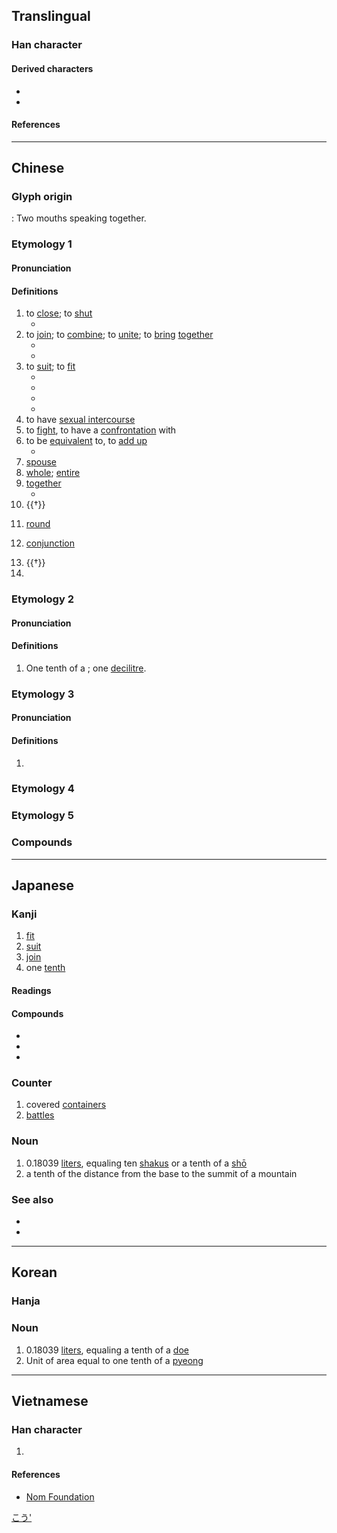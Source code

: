 {{also|閤}}
{{character info/new}}
==Translingual==
{{stroke order|strokes=6}}

===Han character===
{{Han char|rn=30|rad=口|as=03|sn=6|four=80601|canj=OMR|ids=⿱亼口}}

====Derived characters====
* {{l|mul|[[𫡥]], [[佮]], [[冾]], [[哈]], [[垥]], [[姶]], [[峆]], [[帢]], [[㢵]], [[㣛]], [[恰]], [[拾]], [[洽]], [[𪯤]], [[䏩]], [[㭘]], [[烚]], [[珨]], [[䢔]], [[䀫]], [[硆]], [[祫]], [[秴]], [[粭]], [[給]]([[给]]), [[耠]], [[𦕲]], [[䑪]], [[蛤]], [[袷]], [[鿘]], [[詥]], [[𧳇]], [[䞩]], [[跲]], [[鉿]]([[铪]]), [[鞈]], [[韐]], [[餄]]([[饸]]), [[鿢]], [[𩩂]], [[𩳋]], [[鮯]]([[𫚗]]), [[𪑇]], [[䶎]], [[𪘁]], [[㓣]], [[𪠁]], [[郃]], [[㧱]], [[敆]], [[㪉]], [[欱]], [[𤙖]], [[翖]], [[䧻]], [[頜]]([[颌]]), [[鴿]]([[鸽]]), [[搿]]}}
* {{l|mul|[[㝓]], [[峇]], [[𣆗]], [[荅]], [[䆟]], [[答]], [[䨐]], [[𩭆]], [[䶀]], [[𮯚]], [[鿖]], [[𡋛]], [[𪦻]], [[弇]], [[𢙅]], [[拿]], [[𤥓]], [[畣]], [[㿯]], [[盒]], [[𥅽]], [[翕]], [[搻]], [[樖]], [[龕]]([[龛]]), [[匌]], [[匼]], [[㕉]], [[𢈈]], [[㾑]], [[閤]]([[𬮤]]), [[𡇞]]}}

====References====
{{Han ref|kx=0174.240|dkj=03287|dj=0387.170|hdz=10581.010|uh=5408}}

----

==Chinese==
{{zh-forms}}
{{zh-wp}}

===Glyph origin===
{{Han etym}}
{{Han compound|亼|口|t2=mouth|ls=ic}} : Two mouths speaking together.

===Etymology 1===

====Pronunciation====
{{zh-pron
|m=hé
|m-s=ho2
|c=hap6
|h=pfs=ha̍p/kap/kak
|mn=ha̍p/qz,tw,xm:ha̍h/zz:a̍h
|mn_note=ha̍p - used only to mean 'join', 'to combine', 'to unite' and literary readings; ha̍h/a̍h - vernacular;
|mn-t=hah8/hab8/gab8
|mn-t_note=hab8 - alternative pronunciation for "to close"; gab8 - dialectal usage "combining" (e.g. 合藥)
|mc=1
|oc=2,2
|ma=
|cat=v,a,n,pn
}}

====Definitions====
{{zh-hanzi}}

# to [[close]]; to [[shut]]
#* {{zh-x|合上|close}}
# to [[join]]; to [[combine]]; to [[unite]]; to [[bring]] [[together]]
#* {{zh-x|組合|to assemble}}
#* {{zh-x|集合|to gather, to assemble}}
# to [[suit]]; to [[fit]]
#* {{zh-x|適合|to fit, to suit}}
#* {{zh-x|合適|suitable, fitting}}
#* {{zh-x|魚 和 紅酒 不合。|Fish and red wine don't '''go well together'''.}}
#* {{zh-x|那 個 店 裡 沒有 合 我 尺寸 的 帽子。|There are no hats in that store that '''fit''' me.}}
# to have [[sexual intercourse]]
# to [[fight]], to have a [[confrontation]] with
# to be [[equivalent]] to, to [[add up]]
#* {{zh-x|一 公頃 合 十五 市畝。|A hectare '''is equivalent to''' 15 mu.}}
# [[spouse]]
# [[whole]]; [[entire]]
# [[together]]
#* {{zh-x|這 張 卡片 是 我們 全家 合 送 的。祝 您 母親節 快樂{lè}。|This card comes from the '''whole''' family. Happy Mother's Day.}}
# {{†}} {{zh-alt-form|盒|box}}
# {{lb|zh|game|battle}} [[round]]
# {{lb|zh|astronomy}} [[conjunction]]
# {{†}} {{n-g|Classifier for the number of fights.}}
# {{surname|lang=zh}}

===Etymology 2===

====Pronunciation====
{{zh-pron
|m=gě
<!--
|m-s=go2
|m-s_note=substitution character
-->
|c=gap3
|h=pfs=khap
|mn=kap
|mn_note=literary reading
|mc=2
|oc=1,1
|cat=n
}}

====Definitions====
{{zh-hanzi}}

# One tenth of a {{zh-l|升}}; one [[decilitre]].

===Etymology 3===

====Pronunciation====
{{zh-pron
|m=hé
|c=ho4
|h=
|mn=
|mn-t=ho5
|cat=n
}}

====Definitions====
{{zh-hanzi}}

# {{lb|zh|music}} {{n-g|{{w|Gongche notation}} of low [[sol]] (5̣).}}

===Etymology 4===
{{zh-see|閤|s|to [[close]], to [[shut]]; [[all of]], [[whole]] of}}

===Etymology 5===
{{zh-see|盒|ss}}

===Compounds===
{{zh-der|三合|不合|九合|交合|付合|偶合|公合|六合|分合|切合|勘合|化合|匡合|匯合|印合|只合|合上|合下|合伙|合作|合併|合傳|合兒|合刃|合券|合刻|合劑|合力|合十|合口|合同|合唱|合圍|合夥|合奏|合婚|合子|合宅|合宜|合家|合局|合巹|合并|合度|合式|合弦|合影|合後|合從|合意|合成|合戰|合手|合折|合抱|合拍|合掌|合撲|合擊|合攏|合數|合族|合昏|合是|合時|合朔|合本|合板|合格|合機|合款|合歡|合殺|合氣|合沓|合法|合注|合流|合準|合溜|合演|合火|合照|合營|合獨|合球|合理|合璧|合生|合用|合當|合眼|合租|合窆|合符|合算|合約|合縱|合纖|合群|合聲|合股|合苦|合著|合葉|合葬|合計|合該|合謀|合變|合谷|合資|合身|合轍|合辦|合造|合遝|合適|合醵|合金|合鏡|合面|合音|合頭|合體|合髻|合龍|吻合|和合|咬合|四合|回合|場合|夜合|契合|好合|密合|寡合|對合|巧合|布合|愈合|成合|打合|投合|折合|拌合|捏合|捻合|接合|揉合|摻合|撮合|攙合|整合|暌合|暗合|會合|比合|沓合|混合|湊合|溶合|烏合|熱合|牉合|牽合|理合|瓦合|當合|癒合|百合|相合|砌合|符合|簇合|糅合|糾合|納合|索合|組合|結合|統合|綜合|綴合|縫合|縮合|總合|耦合|聚合|聯合|苟合|融合|蟻合|複合|訢合|說合|調合|跑合|迎合|迴合|連合|遇合|適合|配合|重合|野合|鈿合|關合|集合|離合|鬥合|鳩合|黏合|齧合|久合垸|三合院|三合垸|合心|拼合|三合會|志同道合}}

{{zh-cat|Elementary}}

----

==Japanese==

===Kanji===
{{ja-kanji|grade=2|rs=口03}}

# [[fit]]
# [[suit]]
# [[join]]
# one [[tenth]]

====Readings====
{{ja-readings
|goon=ごう<がふ
|kanon=こう<こふ
|kanyoon=かっ, がっ
|kun=あ-う<あ-ふ, あ-わせる<あ-はせる, あ-わす<あ-はす
|nanori=かい, はる, よし
}}

====Compounds====
* {{ja-r|合憎|あいにく|gloss=[[unfortunately]]}}
* {{ja-r|連合|れんごう|gloss=[[union]], [[alliance]], [[combination]]}}
* {{ja-r|総合|そうごう|gloss=synthesis, consolidation}}

===Counter===
{{ja-pos|ごう|hhira=ごふ|counter}}

# covered [[container]]s
# [[battle]]s

===Noun===
{{ja-noun|ごう|hhira=ごふ}}

# 0.18039 [[liter]]s, equaling ten [[shaku]]s or a tenth of a [[shō]]
# a tenth of the distance from the base to the summit of a mountain

===See also===
* {{ja-r|升|ます}}
* {{ja-r|勺|しゃく}}

[[Category:ja:Units of measure|こう']]

----

==Korean==

===Hanja===
{{ko-hanja|hangeul=[[합]], [[갑]]|rv=hap, gap|mr=hap, kap}}

===Noun===
# 0.18039 [[liter]]s, equaling a tenth of a [[되|doe]]
# Unit of area equal to one tenth of a [[평|pyeong]]

----

==Vietnamese==

===Han character===
{{vi-hantu|rs=口03|[[hợp]], [[hiệp]], [[cáp]], [[cóp]], [[góp]], [[gộp]], [[họp]], [[hạp]]}}

# {{defn|lang=vi|sort=口03}}

====References====
* [http://nomfoundation.org/common/nom_details.php?codepoint=5408 Nom Foundation]